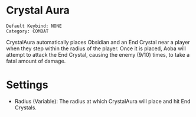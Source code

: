 # Crystal Aura

```
Default Keybind: NONE
Category: COMBAT
```

CrystalAura automatically places Obsidian and an End Crystal near a player when they step within the radius of the player. Once it is placed, Aoba will attempt to attack the End Crystal, causing the enemy (9/10) times, to take a fatal amount of damage.

# Settings
 - Radius (Variable): The radius at which CrystalAura will place and hit End Crystals.
